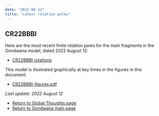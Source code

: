 ```yaml
---
date: "2022-08-12"
title: "Latest rotation poles"
---
```


## CR22BBBI

Here are the most recent finite rotation poles for the main fragments in the Gondwana model, dated 2022 August 12:

* [CR22BBBI rotations](http://www.reeves.nl/upload/CR22BBBI.pdf)

This model is illustrated graphically at key times in the figures in this document:
* [CR22BBBI-figures.pdf](http://www.reeves.nl/upload/CR22BBBI-figures.pdf)

*Last update: 2022 August 12*

* [Return to Global Thoughts page](../other-material)
* [Return to Gondwana main page](../../gondwana)
